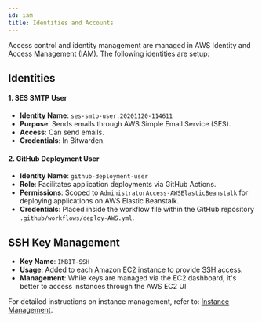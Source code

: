 ```yaml
---
id: iam
title: Identities and Accounts
---
```



Access control and identity management are managed in AWS Identity and Access Management (IAM).
The following identities are setup:

## Identities

#### 1. SES SMTP User

- **Identity Name**: `ses-smtp-user.20201120-114611`
- **Purpose**: Sends emails through AWS Simple Email Service (SES).
- **Access**: Can send emails.
- **Credentials**: In Bitwarden.


#### 2. GitHub Deployment User

- **Identity Name**: `github-deployment-user`
- **Role**: Facilitates application deployments via GitHub Actions.
- **Permissions**: Scoped to `AdministratorAccess-AWSElasticBeanstalk` for deploying applications on AWS Elastic Beanstalk.
- **Credentials**: Placed inside the workflow file within the GitHub repository `.github/workflows/deploy-AWS.yml`.


## SSH Key Management

- **Key Name**: `IMBIT-SSH`
- **Usage**: Added to each Amazon EC2 instance to provide SSH access.
- **Management**: While keys are managed via the EC2 dashboard, it's better to access instances through the AWS EC2 UI


For detailed instructions on instance management, refer to: [Instance Management](instance).